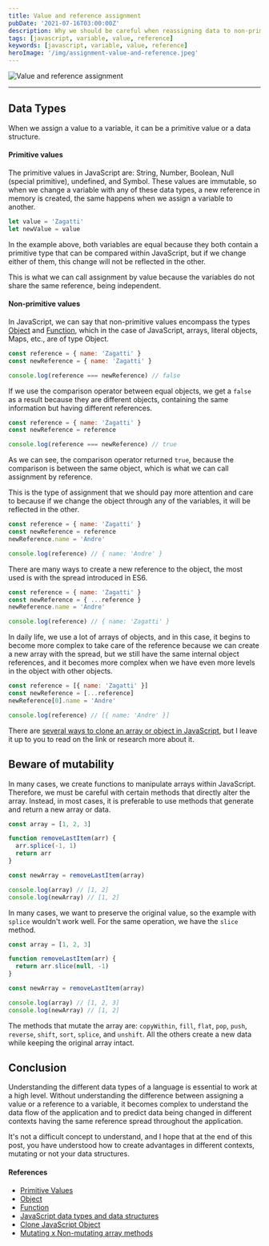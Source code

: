```yaml
---
title: Value and reference assignment
pubDate: '2021-07-16T03:00:00Z'
description: Why we should be careful when reassigning data to non-primitive values.'
tags: [javascript, variable, value, reference]
keywords: [javascript, variable, value, reference]
heroImage: '/img/assignment-value-and-reference.jpeg'
---
```


<img
  src="/img/assignment-value-and-reference.jpeg"
  alt="Value and reference assignment"
/>

---

## Data Types

When we assign a value to a variable, it can be a primitive value or a data structure.

#### Primitive values

The primitive values in JavaScript are: String, Number, Boolean, Null
(special primitive), undefined, and Symbol. These values are immutable, so when
we change a variable with any of these data types, a new reference in memory is
created, the same happens when we assign a variable to another.

```js
let value = 'Zagatti'
let newValue = value
```

In the example above, both variables are equal because they both contain a
primitive type that can be compared within JavaScript, but if we change either
of them, this change will not be reflected in the other.

This is what we can call assignment by value because the variables do not share
the same reference, being independent.

#### Non-primitive values

In JavaScript, we can say that non-primitive values encompass the types
[Object](https://developer.mozilla.org/en-US/docs/Web/JavaScript/Reference/Global_Objects/Object)
and
[Function](https://developer.mozilla.org/en-US/docs/Glossary/Function),
which in the case of JavaScript, arrays, literal objects, Maps, etc., are of
type Object.

```js
const reference = { name: 'Zagatti' }
const newReference = { name: 'Zagatti' }

console.log(reference === newReference) // false
```

If we use the comparison operator between equal objects, we get a `false` as a
result because they are different objects, containing the same information
but having different references.

```js
const reference = { name: 'Zagatti' }
const newReference = reference

console.log(reference === newReference) // true
```

As we can see, the comparison operator returned `true`, because the comparison is
between the same object, which is what we can call assignment by reference.

This is the type of assignment that we should pay more attention and care to because
if we change the object through any of the variables, it will be reflected in the other.

```js
const reference = { name: 'Zagatti' }
const newReference = reference
newReference.name = 'Andre'

console.log(reference) // { name: 'Andre' }
```

There are many ways to create a new reference to the object, the most used is
with the spread introduced in ES6.

```js
const reference = { name: 'Zagatti' }
const newReference = { ...reference }
newReference.name = 'Andre'

console.log(reference) // { name: 'Zagatti' }
```

In daily life, we use a lot of arrays of objects, and in this case, it begins to
become more complex to take care of the reference because we can create a new
array with the spread, but we still have the same internal object references,
and it becomes more complex when we have even more levels in the object with
other objects.

```js
const reference = [{ name: 'Zagatti' }]
const newReference = [...reference]
newReference[0].name = 'Andre'

console.log(reference) // [{ name: 'Andre' }]
```

There are
[several ways to clone an array or object in JavaScript](https://stackoverflow.com/questions/728360/how-do-i-correctly-clone-a-javascript-object),
but I leave it up to you to read on the link or research more about it.

## Beware of mutability

In many cases, we create functions to manipulate arrays within JavaScript.
Therefore, we must be careful with certain methods that directly alter the array.
Instead, in most cases, it is preferable to use methods that generate and return
a new array or data.

```js
const array = [1, 2, 3]

function removeLastItem(arr) {
  arr.splice(-1, 1)
  return arr
}

const newArray = removeLastItem(array)

console.log(array) // [1, 2]
console.log(newArray) // [1, 2]
```

In many cases, we want to preserve the original value, so the example with `splice`
wouldn't work well. For the same operation, we have the `slice` method.

```js
const array = [1, 2, 3]

function removeLastItem(arr) {
  return arr.slice(null, -1)
}

const newArray = removeLastItem(array)

console.log(array) // [1, 2, 3]
console.log(newArray) // [1, 2]
```

The methods that mutate the array are: `copyWithin`, `fill`, `flat`, `pop`,
`push`, `reverse`, `shift`, `sort`, `splice`, and `unshift`. All the others
create a new data while keeping the original array intact.

## Conclusion

Understanding the different data types of a language is essential to work at a
high level. Without understanding the difference between assigning a value or a
reference to a variable, it becomes complex to understand the data flow of the
application and to predict data being changed in different contexts having the
same reference spread throughout the application.

It's not a difficult concept to understand, and I hope that at the end of this
post, you have understood how to create advantages in different contexts, mutating
or not your data structures.

#### References

- [Primitive Values](https://developer.mozilla.org/pt-BR/docs/Glossary/Primitive)
- [Object](https://developer.mozilla.org/en-US/docs/Web/JavaScript/Reference/Global_Objects/Object)
- [Function](https://developer.mozilla.org/en-US/docs/Glossary/Function)
- [JavaScript data types and data structures](https://developer.mozilla.org/en-US/docs/Web/JavaScript/Data_structures)
- [Clone JavaScript Object](https://stackoverflow.com/questions/728360/how-do-i-correctly-clone-a-javascript-object)
- [Mutating x Non-mutating array methods](https://stackoverflow.com/a/54836218/11501938)
